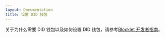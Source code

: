 ```yaml
---
layout: Documentation
title: 设置 DID 钱包
---
```


关于为什么需要 DID 钱包以及如何设置 DID 钱包，请参考[Blocklet 开发者指南](https://developer.blocklet.io/docs/en/quick-start/did-wallet)。
